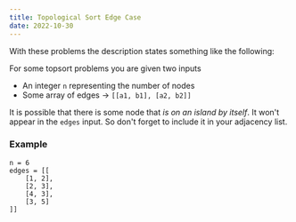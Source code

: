 ```yaml
---
title: Topological Sort Edge Case
date: 2022-10-30
---
```


With these problems the description states something like the following:

For some topsort problems you are given two inputs

- An integer `n` representing the number of nodes
- Some array of edges -> `[[a1, b1], [a2, b2]]`

It is possible that there is some node that _is on an island by itself_. It won't appear in the `edges` input. So don't forget to include it in your adjacency list.

### Example

```
n = 6
edges = [[
	[1, 2],
	[2, 3],
	[4, 3],
	[3, 5]
]]
```
